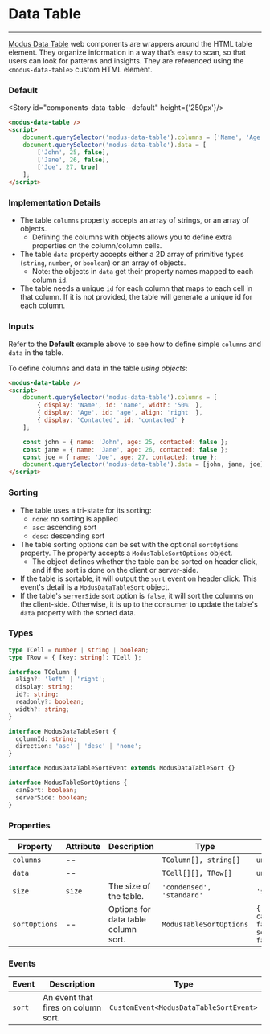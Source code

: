 
# Data Table

---

[Modus Data Table](https://modus.trimble.com/components/tables/) web components are wrappers around the HTML table element.
They organize information in a way that’s easy to scan, so that users can look for patterns and insights.
They are referenced using the `<modus-data-table>` custom HTML element.

### Default

<Story id="components-data-table--default" height={'250px'}/>

```html
<modus-data-table />
<script>
    document.querySelector('modus-data-table').columns = ['Name', 'Age', 'Contacted'];
    document.querySelector('modus-data-table').data = [
        ['John', 25, false],
        ['Jane', 26, false],
        ['Joe', 27, true]
    ];
</script>
```

### Implementation Details
- The table `columns` property accepts an array of strings, or an array of objects.
  - Defining the columns with objects allows you to define extra properties on the column/column cells.
- The table `data` property accepts either a 2D array of primitive types (`string`, `number`, or `boolean`) or an array of objects.
  - Note: the objects in `data` get their property names mapped to each column `id`.
- The table needs a unique `id` for each column that maps to each cell in that column. If it is not provided, the table will generate a unique id for each column.


### Inputs
Refer to the **Default** example above to see how to define simple `columns` and `data` in the table.

To define columns and data in the table *using objects*:
```html
<modus-data-table />
<script>
    document.querySelector('modus-data-table').columns = [
        { display: 'Name', id: 'name', width: '50%' },
        { display: 'Age', id: 'age', align: 'right' },
        { display: 'Contacted', id: 'contacted' }
    ];

    const john = { name: 'John', age: 25, contacted: false };
    const jane = { name: 'Jane', age: 26, contacted: false };
    const joe = { name: 'Joe', age: 27, contacted: true };
    document.querySelector('modus-data-table').data = [john, jane, joe];
</script>
```

### Sorting
- The table uses a tri-state for its sorting:
  - `none`: no sorting is applied
  - `asc`: ascending sort
  - `desc`: descending sort
- The table sorting options can be set with the optional `sortOptions` property. The property accepts a `ModusTableSortOptions` object.
  - The object defines whether the table can be sorted on header click, and if the sort is done on the client or server-side.
- If the table is sortable, it will output the `sort` event on header click. This event's detail is a `ModusDataTableSort` object.
- If the table's `serverSide` sort option is `false`, it will sort the columns on the client-side. Otherwise, it is up to the consumer to update the table's `data` property with the sorted data.

### Types
```ts
type TCell = number | string | boolean;
type TRow = { [key: string]: TCell };

interface TColumn {
  align?: 'left' | 'right';
  display: string;
  id?: string;
  readonly?: boolean;
  width?: string;
}

interface ModusDataTableSort {
  columnId: string;
  direction: 'asc' | 'desc' | 'none';
}

interface ModusDataTableSortEvent extends ModusDataTableSort {}

interface ModusTableSortOptions {
  canSort: boolean;
  serverSide: boolean;
}
```

### Properties

| Property      | Attribute | Description                         | Type                        | Default                                            |
| ------------- | --------- | ----------------------------------- | --------------------------- | -------------------------------------------------- |
| `columns`     | --        |                                     | `TColumn[], string[]`     | `undefined`                                        |
| `data`        | --        |                                     | `TCell[][], TRow[]`       | `undefined`                                        |
| `size`        | `size`    | The size of the table.              | `'condensed', 'standard'` | `'standard'`                                       |
| `sortOptions` | --        | Options for data table column sort. | `ModusTableSortOptions`     | `{     canSort: false,     serverSide: false,   }` |


### Events

| Event  | Description                         | Type                                   |
| ------ | ----------------------------------- | -------------------------------------- |
| `sort` | An event that fires on column sort. | `CustomEvent<ModusDataTableSortEvent>` |

